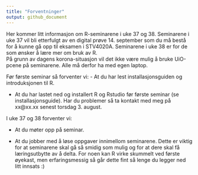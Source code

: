 ```yaml
---
title: "Forventninger"
output: github_document
---
```


Her kommer litt informasjon om R-seminarene i uke 37 og 38. Seminarene i uke 37 vil bli etterfulgt av en digital prøve 14. september som du må bestå for å kunne gå opp til eksamen i STV4020A. Seminarene i uke 38 er for de som ønsker å lære mer om bruk av R.  
På grunn av dagens korona-situasjon vil det ikke være mulig å bruke UiO-pcene på seminarene. Alle må derfor ha med egen laptop. 

Før første seminar så forventer vi:
-	At du har lest installasjonsguiden og introduksjonen til R. 

-	At du har lastet ned og installert R og Rstudio før første seminar (se installasjonsguide). Har du problemer så ta kontakt med meg på xx@xx.xx senest torsdag 3. august. 

I uke 37 og 38 forventer vi:

-	At du møter opp på seminar. 

-	At du jobber med å løse oppgaver innimellom seminarene.
Dette er viktig for at seminarene skal gå så smidig som mulig og for at dere skal få læringsutbytte av å delta. For noen kan R virke skummelt ved første øyekast, men erfaringsmessig så går dette fint så lenge du legger ned litt innsats :)  
